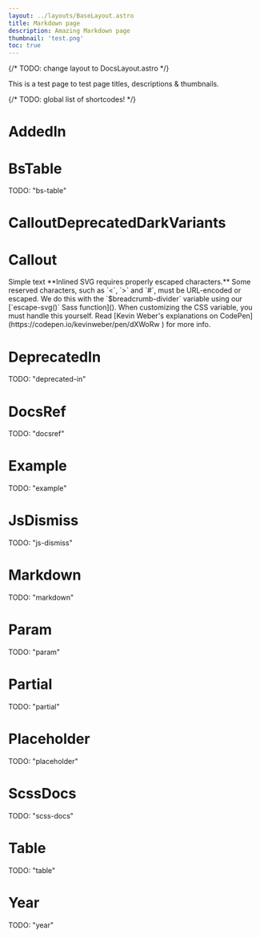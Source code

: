 ```yaml
---
layout: ../layouts/BaseLayout.astro
title: Markdown page
description: Amazing Markdown page
thumbnail: 'test.png'
toc: true
---
```


{/* TODO: change layout to DocsLayout.astro */}

This is a test page to test page titles, descriptions & thumbnails.

{/* TODO: global list of shortcodes! */}
# AddedIn
<AddedIn version="5.3" />

# BsTable
TODO: "bs-table"

# CalloutDeprecatedDarkVariants
<CalloutDeprecatedDarkVariants component="dropdown-menu" />

# Callout
<Callout cssClass="danger">
  Simple text
</Callout>
<Callout cssClass="warning">
  **Inlined SVG requires properly escaped characters.** Some reserved characters, such as `<`, `>` and `#`, must be URL-encoded or escaped. We do this with the `$breadcrumb-divider` variable using our [`escape-svg()` Sass function](). <AddedIn version="truc" /> When customizing the CSS variable, you must handle this yourself. Read [Kevin Weber's explanations on CodePen](https://codepen.io/kevinweber/pen/dXWoRw ) for more info.
</Callout>
<Callout>
  <AddedIn version="4.6" />
</Callout>

# DeprecatedIn
TODO: "deprecated-in"

# DocsRef
TODO: "docsref"

# Example
TODO: "example"

# JsDismiss
TODO: "js-dismiss"

# Markdown
TODO: "markdown"

# Param
TODO: "param"

# Partial
TODO: "partial"

# Placeholder
TODO: "placeholder"

# ScssDocs
TODO: "scss-docs"

# Table
TODO: "table"

# Year
TODO: "year"
